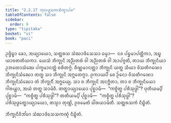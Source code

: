 ```yaml
---
title: "2.2.17 ᨠᩩᩃᨴᩪᩈᨠᩈᩥᨠ᩠ᨡᩣᨸᨴ"
tableOfContents: false
sidebar:
  order: 9
type: "tipitaka"
basket: "vi"
book: "paci"
---
```



<DynamicBreadcrumb />

<Paragraph number="2421" book="paci">
ᩏᨴ᩠ᨴᩥᨭ᩠ᨮᩣ ᨡᩮᩣ, ᩋᨿ᩠ᨿᩣᨿᩮᩣ, ᩈᨲ᩠ᨲᩁᩈ ᩈᩴᨥᩣᨴᩥᩈᩮᩈᩣ ᨵᨾ᩠ᨾᩣ—  ᨶᩅ ᨸᨮᨾᩣᨸᨲ᩠ᨲᩥᨠᩣ, ᩋᨭ᩠ᨮ ᨿᩣᩅᨲᨲᩥᨿᨠᩣ. ᨿᩮᩈᩴ ᨽᩥᨠ᩠ᨡᩩᨶᩦ ᩋᨬ᩠ᨬᨲᩁᩴ ᩅᩤ ᩋᨬ᩠ᨬᨲᩁᩴ ᩅᩤ ᩋᩣᨸᨩ᩠ᨩᨲᩥ, ᨲᩣᨿ ᨽᩥᨠ᩠ᨡᩩᨶᩥᨿᩣ ᩏᨽᨲᩮᩣᩈᩴᨥᩮ ᨸᨠ᩠ᨡᨾᩣᨶᨲ᩠ᨲᩴ ᨧᩁᩥᨲᨻ᩠ᨻᩴ. ᨧᩥᨱ᩠ᨱᨾᩣᨶᨲ᩠ᨲᩣ ᨽᩥᨠ᩠ᨡᩩᨶᩦ ᨿᨲ᩠ᨳ ᩈᩥᨿᩣ ᩅᩦᩈᨲᩥᨣᨱᩮᩣ ᨽᩥᨠ᩠ᨡᩩᨶᩥᩈᩴᨥᩮᩣ ᨲᨲ᩠ᨳ ᩈᩣ ᨽᩥᨠ᩠ᨡᩩᨶᩦ ᩋᨻ᩠ᨽᩮᨲᨻ᩠ᨻᩣ. ᩑᨠᩣᨿᨸᩥ ᨧᩮ ᩐᨶᩮᩣ ᩅᩦᩈᨲᩥᨣᨱᩮᩣ ᨽᩥᨠ᩠ᨡᩩᨶᩥᩈᩴᨥᩮᩣ ᨲᩴ ᨽᩥᨠ᩠ᨡᩩᨶᩥᩴ ᩋᨻ᩠ᨽᩮᨿ᩠ᨿ. ᩈᩣ ᨧ ᨽᩥᨠ᩠ᨡᩩᨶᩦ ᩋᨶᨻ᩠ᨽᩥᨲᩣ, ᨲᩣ ᨧ ᨽᩥᨠ᩠ᨡᩩᨶᩥᨿᩮᩣ ᨣᩤᩁᨿ᩠ᩉᩣ, ᩋᨿᩴ ᨲᨲ᩠ᨳ ᩈᩣᨾᩦᨧᩥ.
</Paragraph>

<Paragraph number="2422" book="paci">
ᨲᨲ᩠ᨳᩣᨿ᩠ᨿᩣᨿᩮᩣ ᨸᩩᨧ᩠ᨨᩣᨾᩥ—  “ᨠᨧ᩠ᨧᩥᨲ᩠ᨳ ᨸᩁᩥᩈᩩᨴ᩠ᨵᩤ”? ᨴᩩᨲᩥᨿᨾ᩠ᨸᩥ ᨸᩩᨧ᩠ᨨᩣᨾᩥ—  “ᨠᨧ᩠ᨧᩥᨲ᩠ᨳ ᨸᩁᩥᩈᩩᨴ᩠ᨵᩤ”? ᨲᨲᩥᨿᨾ᩠ᨸᩥ ᨸᩩᨧ᩠ᨨᩣᨾᩥ—  “ᨠᨧ᩠ᨧᩥᨲ᩠ᨳ ᨸᩁᩥᩈᩩᨴ᩠ᨵᩤ”? ᨸᩁᩥᩈᩩᨴ᩠ᨵᩮᨲ᩠ᨳᩣᨿ᩠ᨿᩣᨿᩮᩣ, ᨲᩈ᩠ᨾᩣ ᨲᩩᨱ᩠ᩉᩦ, ᩑᩅᨾᩮᨲᩴ ᨵᩤᩁᨿᩣᨾᩦᨲᩥ.

</Paragraph>

<Paragraph number="2423" type="center" book="paci">
ᩈᨲ᩠ᨲᩁᩈᨠᩴ ᨶᩥᨭ᩠ᨮᩥᨲᩴ.

  
ᨽᩥᨠ᩠ᨡᩩᨶᩥᩅᩥᨽᩘᨣᩮ ᩈᩴᨥᩣᨴᩥᩈᩮᩈᨠᨱ᩠ᨯᩴ ᨶᩥᨭ᩠ᨮᩥᨲᩴ.
</Paragraph>